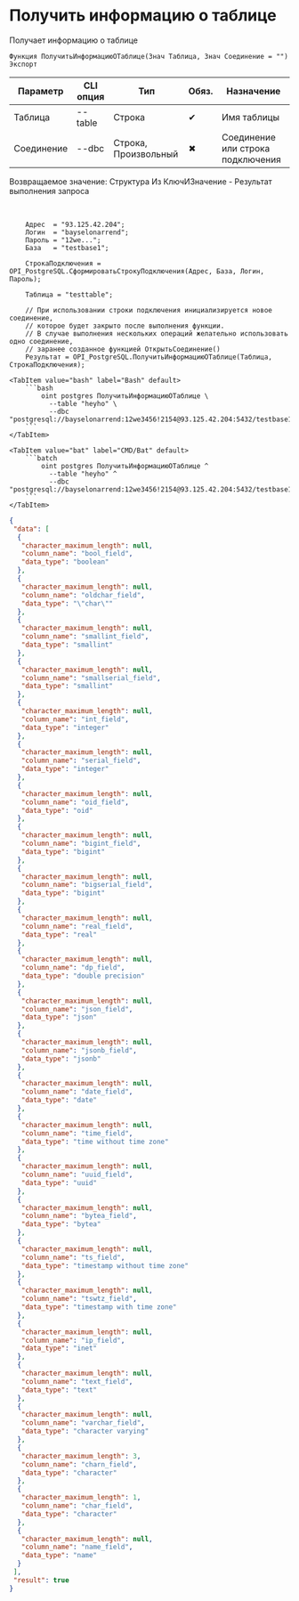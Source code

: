 ﻿---
sidebar_position: 4
---


# Получить информацию о таблице
 Получает информацию о таблице



`Функция ПолучитьИнформациюОТаблице(Знач Таблица, Знач Соединение = "") Экспорт`

  | Параметр | CLI опция | Тип | Обяз. | Назначение |
  |-|-|-|-|-|
  | Таблица | --table | Строка | &#x2714; | Имя таблицы |
  | Соединение | --dbc | Строка, Произвольный | &#x2716; | Соединение или строка подключения |

  
  Возвращаемое значение:   Структура Из КлючИЗначение - Результат выполнения запроса

<br/>




```bsl title="Пример использования для 1С:Предприятие/OneScript"
    Адрес  = "93.125.42.204";
    Логин  = "bayselonarrend";
    Пароль = "12we...";
    База   = "testbase1";

    СтрокаПодключения = OPI_PostgreSQL.СформироватьСтрокуПодключения(Адрес, База, Логин, Пароль);

    Таблица = "testtable";

    // При использовании строки подключения инициализируется новое соединение,
    // которое будет закрыто после выполнения функции.
    // В случае выполнения нескольких операций желательно использовать одно соединение,
    // заранее созданное функцией ОткрытьСоединение()
    Результат = OPI_PostgreSQL.ПолучитьИнформациюОТаблице(Таблица, СтрокаПодключения);
```
    

 <Tabs>
  
    <TabItem value="bash" label="Bash" default>
        ```bash
            oint postgres ПолучитьИнформациюОТаблице \
              --table "heyho" \
              --dbc "postgresql://bayselonarrend:12we3456!2154@93.125.42.204:5432/testbase1"
        ```
    </TabItem>
  
    <TabItem value="bat" label="CMD/Bat" default>
        ```batch
            oint postgres ПолучитьИнформациюОТаблице ^
              --table "heyho" ^
              --dbc "postgresql://bayselonarrend:12we3456!2154@93.125.42.204:5432/testbase1"
        ```
    </TabItem>
</Tabs>


```json title="Результат"
{
 "data": [
  {
   "character_maximum_length": null,
   "column_name": "bool_field",
   "data_type": "boolean"
  },
  {
   "character_maximum_length": null,
   "column_name": "oldchar_field",
   "data_type": "\"char\""
  },
  {
   "character_maximum_length": null,
   "column_name": "smallint_field",
   "data_type": "smallint"
  },
  {
   "character_maximum_length": null,
   "column_name": "smallserial_field",
   "data_type": "smallint"
  },
  {
   "character_maximum_length": null,
   "column_name": "int_field",
   "data_type": "integer"
  },
  {
   "character_maximum_length": null,
   "column_name": "serial_field",
   "data_type": "integer"
  },
  {
   "character_maximum_length": null,
   "column_name": "oid_field",
   "data_type": "oid"
  },
  {
   "character_maximum_length": null,
   "column_name": "bigint_field",
   "data_type": "bigint"
  },
  {
   "character_maximum_length": null,
   "column_name": "bigserial_field",
   "data_type": "bigint"
  },
  {
   "character_maximum_length": null,
   "column_name": "real_field",
   "data_type": "real"
  },
  {
   "character_maximum_length": null,
   "column_name": "dp_field",
   "data_type": "double precision"
  },
  {
   "character_maximum_length": null,
   "column_name": "json_field",
   "data_type": "json"
  },
  {
   "character_maximum_length": null,
   "column_name": "jsonb_field",
   "data_type": "jsonb"
  },
  {
   "character_maximum_length": null,
   "column_name": "date_field",
   "data_type": "date"
  },
  {
   "character_maximum_length": null,
   "column_name": "time_field",
   "data_type": "time without time zone"
  },
  {
   "character_maximum_length": null,
   "column_name": "uuid_field",
   "data_type": "uuid"
  },
  {
   "character_maximum_length": null,
   "column_name": "bytea_field",
   "data_type": "bytea"
  },
  {
   "character_maximum_length": null,
   "column_name": "ts_field",
   "data_type": "timestamp without time zone"
  },
  {
   "character_maximum_length": null,
   "column_name": "tswtz_field",
   "data_type": "timestamp with time zone"
  },
  {
   "character_maximum_length": null,
   "column_name": "ip_field",
   "data_type": "inet"
  },
  {
   "character_maximum_length": null,
   "column_name": "text_field",
   "data_type": "text"
  },
  {
   "character_maximum_length": null,
   "column_name": "varchar_field",
   "data_type": "character varying"
  },
  {
   "character_maximum_length": 3,
   "column_name": "charn_field",
   "data_type": "character"
  },
  {
   "character_maximum_length": 1,
   "column_name": "char_field",
   "data_type": "character"
  },
  {
   "character_maximum_length": null,
   "column_name": "name_field",
   "data_type": "name"
  }
 ],
 "result": true
}
```
